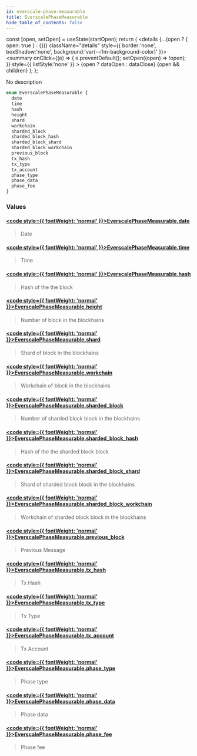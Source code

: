 ```yaml
---
id: everscale-phase-measurable
title: EverscalePhaseMeasurable
hide_table_of_contents: false
---
```







  const [open, setOpen] = useState(startOpen);
  return (
    <details {...(open ? { open: true } : {})} className="details" style={{ border:'none', boxShadow:'none', background:'var(--ifm-background-color)' }}>
      <summary
        onClick={(e) => {
          e.preventDefault();
          setOpen((open) => !open);
        }}
        style={{ listStyle:'none' }}
      >
      {open ? dataOpen : dataClose}
      </summary>
      {open && children}
    </details>
  );
};








No description


```graphql
enum EverscalePhaseMeasurable {
  date
  time
  hash
  height
  shard
  workchain
  sharded_block
  sharded_block_hash
  sharded_block_shard
  sharded_block_workchain
  previous_block
  tx_hash
  tx_type
  tx_account
  phase_type
  phase_data
  phase_fee
}
```




### Values

#### [<code style={{ fontWeight: 'normal' }}>EverscalePhaseMeasurable.<b>date</b></code>](#)  
> 
> 
> Date
> 

#### [<code style={{ fontWeight: 'normal' }}>EverscalePhaseMeasurable.<b>time</b></code>](#)  
> 
> 
> Time
> 

#### [<code style={{ fontWeight: 'normal' }}>EverscalePhaseMeasurable.<b>hash</b></code>](#)  
> 
> 
> Hash of the the block
> 

#### [<code style={{ fontWeight: 'normal' }}>EverscalePhaseMeasurable.<b>height</b></code>](#)  
> 
> 
> Number of block in the blockhains
> 

#### [<code style={{ fontWeight: 'normal' }}>EverscalePhaseMeasurable.<b>shard</b></code>](#)  
> 
> 
> Shard of block in the blockhains
> 

#### [<code style={{ fontWeight: 'normal' }}>EverscalePhaseMeasurable.<b>workchain</b></code>](#)  
> 
> 
> Workchain of block in the blockhains
> 

#### [<code style={{ fontWeight: 'normal' }}>EverscalePhaseMeasurable.<b>sharded_block</b></code>](#)  
> 
> 
> Number of sharded block block in the blockhains
> 

#### [<code style={{ fontWeight: 'normal' }}>EverscalePhaseMeasurable.<b>sharded_block_hash</b></code>](#)  
> 
> 
> Hash of the the sharded block block
> 

#### [<code style={{ fontWeight: 'normal' }}>EverscalePhaseMeasurable.<b>sharded_block_shard</b></code>](#)  
> 
> 
> Shard of sharded block block in the blockhains
> 

#### [<code style={{ fontWeight: 'normal' }}>EverscalePhaseMeasurable.<b>sharded_block_workchain</b></code>](#)  
> 
> 
> Workchain of sharded block block in the blockhains
> 

#### [<code style={{ fontWeight: 'normal' }}>EverscalePhaseMeasurable.<b>previous_block</b></code>](#)  
> 
> 
> Previous Message
> 

#### [<code style={{ fontWeight: 'normal' }}>EverscalePhaseMeasurable.<b>tx_hash</b></code>](#)  
> 
> 
> Tx Hash
> 

#### [<code style={{ fontWeight: 'normal' }}>EverscalePhaseMeasurable.<b>tx_type</b></code>](#)  
> 
> 
> Tx Type
> 

#### [<code style={{ fontWeight: 'normal' }}>EverscalePhaseMeasurable.<b>tx_account</b></code>](#)  
> 
> 
> Tx Account
> 

#### [<code style={{ fontWeight: 'normal' }}>EverscalePhaseMeasurable.<b>phase_type</b></code>](#)  
> 
> 
> Phase type
> 

#### [<code style={{ fontWeight: 'normal' }}>EverscalePhaseMeasurable.<b>phase_data</b></code>](#)  
> 
> 
> Phase data
> 

#### [<code style={{ fontWeight: 'normal' }}>EverscalePhaseMeasurable.<b>phase_fee</b></code>](#)  
> 
> 
> Phase fee
> 




